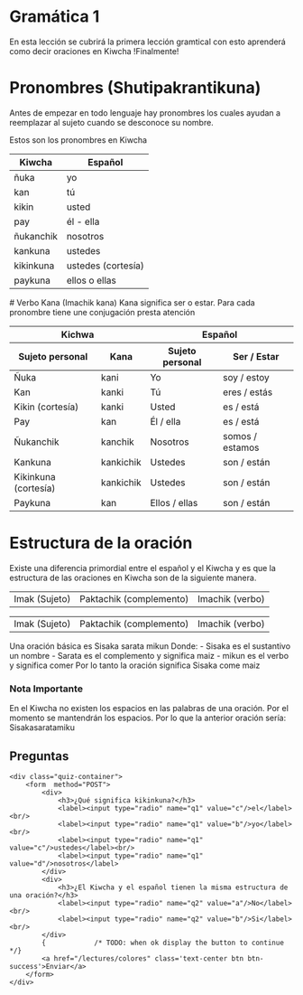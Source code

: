 # Gramática 1

En esta lección se cubrirá la primera lección gramtical con esto aprenderá como decir oraciones
 en Kiwcha !Finalmente!

# Pronombres (Shutipakrantikuna)
Antes de empezar en todo lenguaje hay pronombres los cuales ayudan a reemplazar al sujeto cuando se 
desconoce su nombre. 

Estos son los pronombres en Kiwcha 
    <table class="table table-bordered">
        <thead class="thead-light">
            <tr>
                <th class='text-center'>Kiwcha</th>
                <th class='text-center'>Español</th>
            </tr>
        </thead>
        <tbody>
  <tr>
    <td class='text-center align-middle'>ñuka</td>
    <td class='text-center align-middle'>yo</td>
  </tr>
  <tr>
    <td class='text-center align-middle'>kan</td>
    <td class='text-center align-middle'>tú</td>
  </tr>
  <tr>
    <td class='text-center align-middle'>kikin</td>
    <td class='text-center align-middle'>usted</td>
  </tr>
  <tr>
    <td class='text-center align-middle'>pay</td>
    <td class='text-center align-middle'>él - ella</td>
  </tr>
  <tr>
    <td class='text-center align-middle'>ñukanchik</td>
    <td class='text-center align-middle'>nosotros</td>
  </tr>
  <tr>
    <td class='text-center align-middle'>kankuna</td>
    <td class='text-center align-middle'>ustedes</td>
  </tr>
  <tr>
    <td class='text-center align-middle'>kikinkuna</td>
    <td class='text-center align-middle'>ustedes (cortesía)</td>
  </tr>
  <tr>
    <td class='text-center align-middle'>paykuna</td>
    <td class='text-center align-middle'>ellos o ellas</td>
  </tr>
    </tbody>
</table>
# Verbo Kana (Imachik kana)
Kana significa ser o estar. Para cada pronombre tiene une conjugación presta atención
  <table class="table">
    <thead class="thead-dark">
      <tr>
        <th colspan="2">Kichwa</th>
        <th colspan="2">Español</th>
      </tr>
      <tr>
        <th>Sujeto personal</th>
        <th>Kana</th>
        <th>Sujeto personal</th>
        <th>Ser / Estar</th>
      </tr>
    </thead>
    <tbody>
      <tr>
        <td>Ñuka</td>
        <td>kani</td>
        <td>Yo</td>
        <td>soy / estoy</td>
      </tr>
      <tr>
        <td>Kan</td>
        <td>kanki</td>
        <td>Tú</td>
        <td>eres / estás</td>
      </tr>
      <tr>
        <td>Kikin (cortesía)</td>
        <td>kanki</td>
        <td>Usted</td>
        <td>es / está</td>
      </tr>
      <tr>
        <td>Pay</td>
        <td>kan</td>
        <td>Él / ella</td>
        <td>es / está</td>
      </tr>
      <tr>
        <td>Ñukanchik</td>
        <td>kanchik</td>
        <td>Nosotros</td>
        <td>somos / estamos</td>
      </tr>
      <tr>
        <td>Kankuna</td>
        <td>kankichik</td>
        <td>Ustedes</td>
        <td>son / están</td>
      </tr>
      <tr>
        <td>Kikinkuna (cortesía)</td>
        <td>kankichik</td>
        <td>Ustedes</td>
        <td>son / están</td>
      </tr>
      <tr>
        <td>Paykuna</td>
        <td>kan</td>
        <td>Ellos / ellas</td>
        <td>son / están</td>
      </tr>
    </tbody>
  </table>

# Estructura de la oración
Existe una diferencia primordial entre el español y el Kiwcha y es que la estructura de las oraciones en Kiwcha son 
de la siguiente manera. 
  <table class="table">
    <tbody>
      <tr>
        <td>Imak (Sujeto)</td>
        <td>Paktachik (complemento)</td>
        <td>Imachik (verbo)</td>
      </tr>
    </tbody>
  </table>

  <table class="table">
    <tbody>
      <tr>
        <td>Imak (Sujeto)</td>
        <td>Paktachik (complemento)</td>
        <td>Imachik (verbo)</td>
      </tr>
    </tbody>
  </table>
Una oración básica es 
Sisaka sarata mikun
Donde:
- Sisaka es el sustantivo un nombre
- Sarata es el complemento y significa maiz
- mikun es el verbo y significa comer
Por lo tanto la oración	significa Sisaka come maiz

### Nota Importante
En el Kiwcha no existen los espacios en las palabras de una oración. Por el momento se mantendrán los espacios.
Por lo que la anterior oración sería: Sisakasaratamiku

## Preguntas
    <div class="quiz-container">
        <form  method="POST">
            <div>
                <h3>¿Qué significa kikinkuna?</h3>
                <label><input type="radio" name="q1" value="c"/>el</label><br/>
                <label><input type="radio" name="q1" value="b"/>yo</label><br/>
                <label><input type="radio" name="q1" value="c"/>ustedes</label><br/>
                <label><input type="radio" name="q1" value="d"/>nosotros</label>
            </div>
            <div>
                <h3>¿El Kiwcha y el español tienen la misma estructura de una oración?</h3>
                <label><input type="radio" name="q2" value="a"/>No</label><br/>
                <label><input type="radio" name="q2" value="b"/>Si</label><br/>
            </div>
            {            /* TODO: when ok display the button to continue */}
            <a href="/lectures/colores" class='text-center btn btn-success'>Enviar</a>
        </form>
    </div>
    

